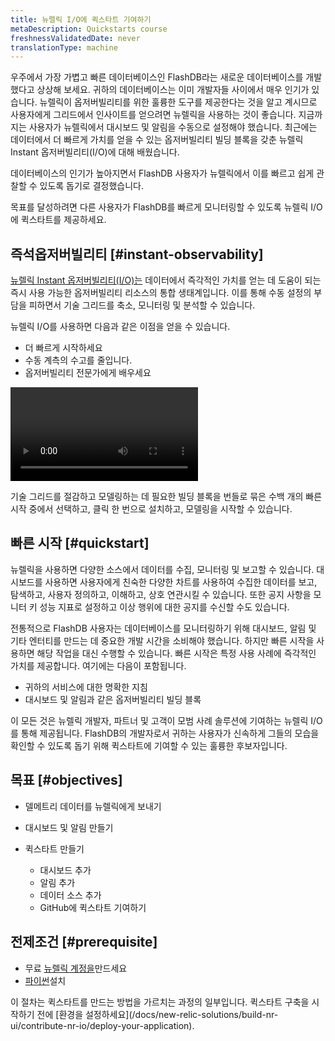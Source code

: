 ```yaml
---
title: 뉴렐릭 I/O에 퀵스타트 기여하기
metaDescription: Quickstarts course
freshnessValidatedDate: never
translationType: machine
---
```


우주에서 가장 가볍고 빠른 데이터베이스인 FlashDB라는 새로운 데이터베이스를 개발했다고 상상해 보세요. 귀하의 데이터베이스는 이미 개발자들 사이에서 매우 인기가 있습니다. 뉴렐릭이 옵저버빌리티를 위한 훌륭한 도구를 제공한다는 것을 알고 계시므로 사용자에게 그리드에서 인사이트를 얻으려면 뉴렐릭을 사용하는 것이 좋습니다. 지금까지는 사용자가 뉴렐릭에서 대시보드 및 알림을 수동으로 설정해야 했습니다. 최근에는 데이터에서 더 빠르게 가치를 얻을 수 있는 옵저버빌리티 빌딩 블록을 갖춘 뉴렐릭 Instant 옵저버빌리티(I/O)에 대해 배웠습니다.

데이터베이스의 인기가 높아지면서 FlashDB 사용자가 뉴렐릭에서 이를 빠르고 쉽게 관찰할 수 있도록 돕기로 결정했습니다.

목표를 달성하려면 다른 사용자가 FlashDB를 빠르게 모니터링할 수 있도록 뉴렐릭 I/O에 퀵스타트를 제공하세요.

## 즉석옵저버빌리티 [#instant-observability]

[뉴렐릭 Instant 옵저버빌리티(I/O)는](https://newrelic.com/instant-observability) 데이터에서 즉각적인 가치를 얻는 데 도움이 되는 즉시 사용 가능한 옵저버빌리티 리소스의 통합 생태계입니다. 이를 통해 수동 설정의 부담을 피하면서 기술 그리드를 축소, 모니터링 및 분석할 수 있습니다.

뉴렐릭 I/O를 사용하면 다음과 같은 이점을 얻을 수 있습니다.

* 더 빠르게 시작하세요
* 수동 계측의 수고를 줄입니다.
* 옵저버빌리티 전문가에게 배우세요

<Video
  id="c9zprczTXj8"
  type="youtube"
/>

기술 그리드를 절감하고 모델링하는 데 필요한 빌딩 블록을 번들로 묶은 수백 개의 빠른 시작 중에서 선택하고, 클릭 한 번으로 설치하고, 모델링을 시작할 수 있습니다.

## 빠른 시작 [#quickstart]

뉴렐릭을 사용하면 다양한 소스에서 데이터를 수집, 모니터링 및 보고할 수 있습니다. 대시보드를 사용하면 사용자에게 친숙한 다양한 차트를 사용하여 수집한 데이터를 보고, 탐색하고, 사용자 정의하고, 이해하고, 상호 연관시킬 수 있습니다. 또한 공지 사항을 모니터 키 성능 지표로 설정하고 이상 행위에 대한 공지를 수신할 수도 있습니다.

전통적으로 FlashDB 사용자는 데이터베이스를 모니터링하기 위해 대시보드, 알림 및 기타 엔터티를 만드는 데 중요한 개발 시간을 소비해야 했습니다. 하지만 빠른 시작을 사용하면 해당 작업을 대신 수행할 수 있습니다. 빠른 시작은 특정 사용 사례에 즉각적인 가치를 제공합니다. 여기에는 다음이 포함됩니다.

* 귀하의 서비스에 대한 명확한 지침
* 대시보드 및 알림과 같은 옵저버빌리티 빌딩 블록

이 모든 것은 뉴렐릭 개발자, 파트너 및 고객이 모범 사례 솔루션에 기여하는 뉴렐릭 I/O를 통해 제공됩니다. FlashDB의 개발자로서 귀하는 사용자가 신속하게 그들의 모습을 확인할 수 있도록 돕기 위해 퀵스타트에 기여할 수 있는 훌륭한 후보자입니다.

## 목표 [#objectives]

* 델메트리 데이터를 뉴렐릭에게 보내기

* 대시보드 및 알림 만들기

* 퀵스타트 만들기

  * 대시보드 추가
  * 알림 추가
  * 데이터 소스 추가
  * GitHub에 퀵스타트 기여하기

## 전제조건 [#prerequisite]

* 무료 [뉴렐릭 계정을](https://login.newrelic.com/login)만드세요
* [파이썬](https://www.python.org/downloads/)설치

<Callout variant="tip">
  이 절차는 퀵스타트를 만드는 방법을 가르치는 과정의 일부입니다. 퀵스타트 구축을 시작하기 전에 [환경을 설정하세요](/docs/new-relic-solutions/build-nr-ui/contribute-nr-io/deploy-your-application).
</Callout>
